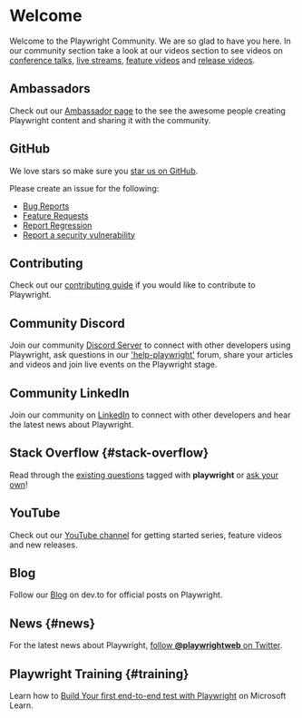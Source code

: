 # Welcome

Welcome to the Playwright Community. We are so glad to have you here. In our community section take a look at our videos section to see videos on [conference talks](./conference-videos), [live streams](./live-streams), [feature videos](./feature-videos) and [release videos](./release-videos).

## Ambassadors

Check out our [Ambassador page](./ambassadors) to the see the awesome people creating Playwright content and sharing it with the community.

## GitHub

We love stars so make sure you [star us on GitHub](https://github.com/microsoft/playwright).

Please create an issue for the following:

- [Bug Reports](https://github.com/microsoft/playwright/issues/new?assignees=&labels=&template=bug.md&title=%5BBUG%5D)
- [Feature Requests](https://github.com/microsoft/playwright/issues/new?assignees=&labels=&template=feature_request.md&title=%5BFeature%5D)
- [Report Regression](https://github.com/microsoft/playwright/issues/new?assignees=&labels=&template=regression.md&title=%5BREGRESSION%5D%3A+)
- [Report a security vulnerability](https://github.com/microsoft/playwright/security/policy)

## Contributing

Check out our [contributing guide](https://github.com/microsoft/playwright/blob/main/CONTRIBUTING.md) if you would like to contribute to Playwright.

## Community Discord

Join our community [Discord Server](https://aka.ms/playwright/discord) to connect with other developers using Playwright, ask questions in our ['help-playwright'](https://discord.com/channels/807756831384403968/1054804523652231198) forum, share your articles and videos and join live events on the Playwright stage.

## Community LinkedIn

Join our community on [LinkedIn](https://www.linkedin.com/company/playwrightweb/) to connect with other developers and hear the latest news about Playwright.

## Stack Overflow {#stack-overflow}

Read through the [existing questions](https://stackoverflow.com/tags/playwright) tagged with **playwright** or [ask your own](https://stackoverflow.com/questions/ask?tags=playwright)!

## YouTube

Check out our [YouTube channel](https://www.youtube.com/channel/UC46Zj8pDH5tDosqm1gd7WTg) for getting started series, feature videos and new releases.

## Blog

Follow our [Blog](https://dev.to/playwright) on dev.to for official posts on Playwright.

## News {#news}

For the latest news about Playwright, [follow **@playwrightweb** on Twitter](https://twitter.com/playwrightweb).

## Playwright Training {#training}

Learn how to [Build Your first end-to-end test with Playwright](https://learn.microsoft.com/en-us/training/modules/build-with-playwright/) on Microsoft Learn.
